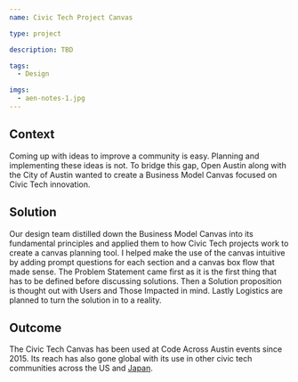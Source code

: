 ```yaml
---
name: Civic Tech Project Canvas

type: project

description: TBD

tags:
  - Design

imgs:
  - aen-notes-1.jpg
---
```


## Context

Coming up with ideas to improve a community is easy. Planning and implementing these ideas is not. To bridge this gap, Open Austin along with the City of Austin wanted to create a Business Model Canvas focused on Civic Tech innovation.

## Solution

Our design team distilled down the Business Model Canvas into its fundamental principles and applied them to how Civic Tech projects work to create a canvas planning tool.
I helped make the use of the canvas intuitive by adding prompt questions for each section and a canvas box flow that made sense. The Problem Statement came first as it is the first thing that has to be defined before discussing solutions. Then a Solution proposition is thought out with Users and Those Impacted in mind. Lastly Logistics are planned to turn the solution in to a reality.

## Outcome

The Civic Tech Canvas has been used at Code Across Austin events since 2015. Its reach has also gone global with its use in other civic tech communities across the US and [Japan](https://docs.google.com/presentation/d/1-ZnkscsA4DyDAVfVkUDbcNmqlQ1t71WmAcWuIZtdnIY/edit?usp=sharing).
